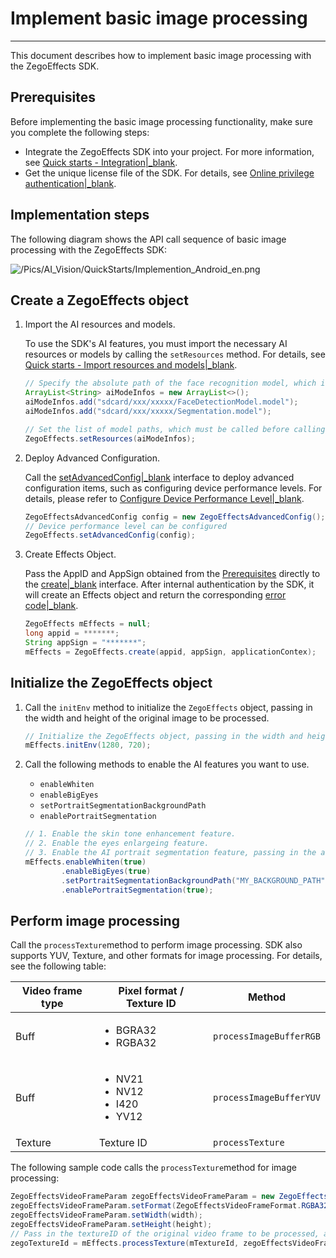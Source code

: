 # Implement basic image processing

---

This document describes how to implement basic image processing with the ZegoEffects SDK. 

## Prerequisites

Before implementing the basic image processing functionality, make sure you complete the following steps:


- Integrate the ZegoEffects SDK into your project. For more information, see [Quick starts - Integration\|_blank](#9910).
- Get the unique license file of the SDK. For details, see [Online privilege authentication\|_blank](!Quick_Starts/Authenticate_users_with_tokens).


## Implementation steps

The following diagram shows the  API call sequence of basic image processing with the ZegoEffects SDK:

![/Pics/AI_Vision/QuickStarts/Implemention_Android_en.png](http://doc.oa.zego.im/Pics/AI_Vision/QuickStarts/Implemention_Android_en.png)


## Create a ZegoEffects object

1. Import the AI resources and models.
   
     To use the SDK's AI features, you must import the necessary AI resources or models by calling the `setResources` method. For details, see [Quick starts - Import resources and models\|_blank](#9920).
     
    ```java
    // Specify the absolute path of the face recognition model, which is required for various features including Face detection, eyes enlarging, and face slimming.
    ArrayList<String> aiModeInfos = new ArrayList<>();
    aiModeInfos.add("sdcard/xxx/xxxxx/FaceDetectionModel.model");
    aiModeInfos.add("sdcard/xxx/xxxxx/Segmentation.model");  

    // Set the list of model paths, which must be called before calling the create method.
    ZegoEffects.setResources(aiModeInfos);
    ```



2. Deploy Advanced Configuration.

    Call the [setAdvancedConfig\|_blank](@setAdvancedConfig) interface to deploy advanced configuration items, such as configuring device performance levels. For details, please refer to [Configure Device Performance Level\|_blank](!getDeviceLevel).

    ```java
    ZegoEffectsAdvancedConfig config = new ZegoEffectsAdvancedConfig();
    // Device performance level can be configured
    ZegoEffects.setAdvancedConfig(config);
    ```

3. Create Effects Object.

    Pass the AppID and AppSign obtained from the [Prerequisites](!Quick_Starts/Solution_Implementation#1) directly to the [create\|_blank](@create__1) interface. After internal authentication by the SDK, it will create an Effects object and return the corresponding [error code\|_blank](!Error_Codes/Error_Codes).

    ```java
    ZegoEffects mEffects = null;
    long appid = *******;
    String appSign = "*******";
    mEffects = ZegoEffects.create(appid, appSign, applicationContex);
    ```


## Initialize the ZegoEffects object

1. Call the `initEnv` method to initialize the `ZegoEffects` object, passing in the width and height of the original image to be processed.

    ```java
    // Initialize the ZegoEffects object, passing in the width and height of the original image to be processed.
    mEffects.initEnv(1280, 720);
    ```

2. Call the following methods to enable the AI features you want to use.

    - `enableWhiten`
    - `enableBigEyes`
    - `setPortraitSegmentationBackgroundPath`
    - `enablePortraitSegmentation`
    
    ```java
    // 1. Enable the skin tone enhancement feature.
    // 2. Enable the eyes enlargeing feature.
    // 3. Enable the AI portrait segmentation feature, passing in the absolute path of the segmented background image.
    mEffects.enableWhiten(true)
            .enableBigEyes(true)
            .setPortraitSegmentationBackgroundPath("MY_BACKGROUND_PATH", ZegoEffectsScaleMode.ASPECT_FILL);
            .enablePortraitSegmentation(true);
    ```

## Perform image processing

Call the `processTexture`method to perform image processing.  SDK also supports YUV, Texture, and other formats for image processing.  For details, see the following table:

| Video frame type | Pixel format / Texture ID | Method |
|---|---|---|
|Buff| <ul><li>BGRA32</li><li>RGBA32</li></ul>|`processImageBufferRGB`|
|Buff| <ul><li>NV21</li><li>NV12</li><li>I420</li><li>YV12</li></ul>|`processImageBufferYUV` |
|Texture| Texture ID|`processTexture` |


The following sample code calls the `processTexture`method for image processing:

```java
ZegoEffectsVideoFrameParam zegoEffectsVideoFrameParam = new ZegoEffectsVideoFrameParam();
zegoEffectsVideoFrameParam.setFormat(ZegoEffectsVideoFrameFormat.RGBA32);
zegoEffectsVideoFrameParam.setWidth(width);
zegoEffectsVideoFrameParam.setHeight(height);
// Pass in the textureID of the original video frame to be processed, and return the textureID of the processed video frame.
zegoTextureId = mEffects.processTexture(mTextureId, zegoEffectsVideoFrameParam);

```
